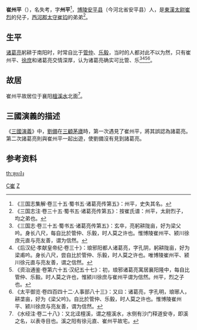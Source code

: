 {{東亞男性歷史人物
|名稱 =崔州平
|身份 =
|國家 =
|時代 =[[東漢|東漢]]末年
|主君 |屆數 =
|最高職務 =
|前任 = 
|繼任 = 
|圖片名稱 =
|圖片大小 =
|圖片說明 =
|氏 =|姓 =
|名 =
|姓名 =
|字 =州平
|號=
|名乘 = <!--琉球士族用-->
|官職 =
|封爵 =
|封號 =
|位階 =
|御稱號 = <!--日本皇族之稱號-->
|宮號1 = <!--日本皇族之宮號-->
|宮號2 = <!--朝鮮王族之宮號-->
|封地 =
|神號 =
|尊號 =
|族裔 = 
|信仰 = <!--指的是宗教信仰-->
|旗籍 = <!--清朝旗人專用-->
|氏族 =[[博陵崔氏|博陵崔氏]]
|籍貫 =[[博陵郡_(东汉)|博陵]][[安平縣|安平]]
|本貫 = <!--朝鮮人用-->
|祖籍 =
|本籍 =
|出身地 =
|府邸 =
|世系 = 
|初名 =
|乳名 = <!--日本、朝鮮、琉球以外人物用-->
|幼名 = <!--日本人用-->
|兒名 = <!--朝鮮人用-->
|童名 = <!--琉球人用-->
|小字 =
|別名 =
|法號 =
|院號 =
|其他名號 =
|出生日期 =
|出生地點 =
|婚年 =
|逝世日期 =
|逝世地點 =
|廟號 =
|諡號 =
|墓葬 =
|祠廟 =
|父親 =[[崔烈|崔烈]]
|嫡母 =
|母親 =
|繼父=
|繼母=
|養父=
|養母=
|猶父= <!--日本人用-->
|烏帽子親= <!--日本人、琉球人用-->
|元配 =
|正室 =
|妻 =
|繼室 =
|平妻 =
|側室 =
|元配之父 =
|元配之嫡母 =
|元配之母 =
|正室之父 =
|正室之嫡母 =
|正室之母 =
|妻之父 =
|妻之嫡母 =
|妻之母 =
|繼室之父 =
|繼室之嫡母 =
|繼室之母 =
|平妻之父 =
|平妻之嫡母 =
|平妻之母 =
|兄弟 =[[崔钧|崔钧]]
|姊妹 =
|嫡兄弟 =
|嫡姊妹 =
|庶兄弟 =
|庶姊妹 =
|同胞兄弟 =
|同胞姊妹 =
|異母兄弟 =
|異母姊妹 =
|異父兄弟 =
|異父姊妹 =
|繼兄弟 =
|繼姊妹 =
|子 =
|女 =
|嫡子 =
|嫡女 =
|庶子 =
|庶女 =
|養子 =
|養女 =
|猶子 = <!--日本人用-->
|婿養子 = <!--日本人用-->
|烏帽子子 = <!--日本人用-->
|繼子 =
|繼女 =
|其他親屬 =
|出身 = <!---此处指科举出身--->
|功名 = 
|經歷 = 
|著作 =
|注釋 =
}}
'''崔州平'''（{{bd|？||？||}}），名失考，字'''州平'''<ref>《三国志集解·卷三十五·蜀书五·诸葛亮传第五》：州平，史失其名。</ref>，[[博陵郡_(东汉)|博陵]][[安平县|安平县]]（今河北省安平县）人，是[[東漢|東漢]][[太尉|太尉]][[崔烈|崔烈]]的兒子，[[西河郡|西河郡]][[太守|太守]][[崔钧|崔钧]]的弟弟<ref>《三国志注·卷三十五·蜀书五·诸葛亮传第五》：按崔氏谱：州平，太尉烈子，均之弟也。</ref>。

==生平==
[[诸葛亮|诸葛亮]]躬耕于南阳时，时常自比于[[管仲|管仲]]、[[乐毅|乐毅]]，当时的人都对此不以为然，只有崔州平、[[徐庶|徐庶]]和诸葛亮交情深厚，认为诸葛亮确实可比管、乐<ref>《三国志·卷三十五·蜀书五·诸葛亮传第五》：玄卒，亮躬耕陇亩，好为梁父吟。身长八尺，每自比於管仲、乐毅，时人莫之许也。惟博陵崔州平、颍川徐庶元直与亮友善，谓为信然。</ref><ref>《后汉纪·孝献皇帝纪·卷三十》：琅邪阳都人诸葛亮，字孔阴，躬耕陇亩，好为梁甫吟。身长八尺，尝自比於管仲、乐毅，时人莫之许也。唯博陵崔州平、颍川徐元直与亮友善，谓之信然。</ref><ref>《资治通鉴·卷第六十五·汉纪五十七》：初，琅邪诸葛亮寓居襄阳隆中，每自比管仲、乐毅。时人莫之许也，惟颍川徐庶与崔州平谓为信然。州平，烈之子也。</ref><ref>《太平御览·卷四百四十二·人事部八十三》：又曰：诸葛亮，字孔明，琅琊人，耕垄亩，好为《梁父吟》。自比於管仲、乐毅，时人莫之许也。惟博陵崔州平、颍川徐庶与亮友善，谓为信然。</ref>。

==故居==
崔州平故居位于襄阳[[檀溪水|檀溪水]]北面<ref>《水经注·卷二十八》：又北迳檀溪，谓之檀溪水，水侧有沙门释道安寺，即溪之名，以表寺目也。溪之阳有徐元直、崔州平故宅。</ref>。

==三國演義的描述==
《[[三國演義|三國演義]]》中，[[劉備|劉備]]在[[三顧茅廬|三顧茅廬]]時，第一次遇見了崔州平，將其誤認為諸葛亮。第二次諸葛亮則與崔州平一起出遊，使劉備沒有見到諸葛亮。

==参考资料==
{{reflist}}

[[Category:東漢人|C崔]]
[[Category:博陵崔氏|Z]]
[[th:ซุยเป๋ง|th:ซุยเป๋ง]]
